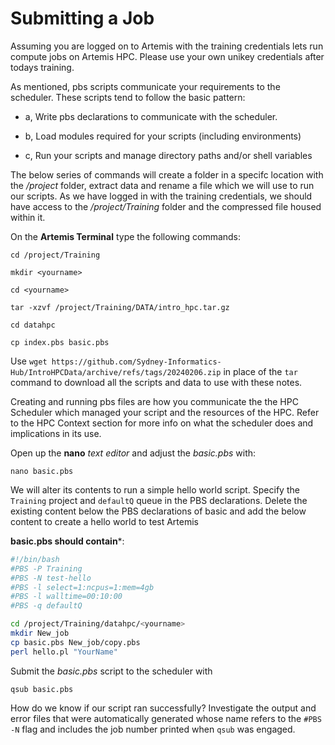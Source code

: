 # Submitting a Job

Assuming you are logged on to Artemis with the training credentials lets run compute jobs on Artemis HPC. Please use your own unikey credentials after todays training.


As mentioned, pbs scripts communicate your requirements to the scheduler. These scripts tend to follow the basic pattern:

- a, Write pbs declarations to communicate with the scheduler.

- b, Load modules required for your scripts (including environments)

- c, Run your scripts and manage directory paths and/or shell variables

The below series of commands will create a folder in a specifc location with the */project* folder, extract data and rename a file which we will use to run our scripts. As we have logged in with the training credentials, we should have access to the */project/Training* folder and the compressed file housed within it.

On the **Artemis Terminal** type the following commands:

```cd /project/Training
```

```mkdir <yourname>
```

```cd <yourname>
```

```tar -xzvf /project/Training/DATA/intro_hpc.tar.gz
```

```cd datahpc
```

```cp index.pbs basic.pbs
```

::: {.callout-tip title="Not using these notes with the Training project?"}
Use `wget https://github.com/Sydney-Informatics-Hub/IntroHPCData/archive/refs/tags/20240206.zip` in place of the `tar` command to download all the scripts and data to use with these notes.
:::

Creating and running pbs files are how you communicate the the HPC Scheduler which managed your script and the resources of the HPC. Refer to the HPC Context section for more info on what the scheduler does and implications in its use.

Open up the **nano** *text editor* and adjust the *basic.pbs* with:

```nano basic.pbs
```

We will alter its contents to run a simple hello world script. Specify the `Training` project and `defaultQ` queue in the PBS declarations. Delete the existing content below the PBS declarations of basic and add the below content to create a hello world to test Artemis

**basic.pbs should contain***:

```.bash
#!/bin/bash
#PBS -P Training
#PBS -N test-hello
#PBS -l select=1:ncpus=1:mem=4gb
#PBS -l walltime=00:10:00
#PBS -q defaultQ

cd /project/Training/datahpc/<yourname>
mkdir New_job
cp basic.pbs New_job/copy.pbs
perl hello.pl "YourName"
```

Submit the *basic.pbs* script to the scheduler with

```qsub basic.pbs
```

How do we know if our script ran successfully? Investigate the output and error files that were automatically generated whose name refers to the `#PBS -N` flag and includes the job number printed when `qsub` was engaged.
